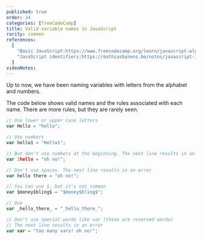 ```yaml
---
published: true
order: 24
categories: [freeCodeCamp]
title: Valid variable names in JavaScript
rarity: common
references:
  [
    "Basic JavaScript:https://www.freecodecamp.org/learn/javascript-algorithms-and-data-structures/basic-javascript",
    "JavaScript identifiers:https://mathiasbynens.be/notes/javascript-identifiers",
  ]
videoNotes:
---
```


Up to now, we have been naming variables with letters from the alphabet and numbers.

The code below shows valid names and the rules associated with each name.
There are more rules, but they are rarely seen.

```js
// Use lower or upper case letters
var Hello = "hello";

// Use numbers
var hello1 = "Hello1";

// But don't use numbers at the beginning. The next line results in an error
var 1hello = "oh no!";

// Don't use spaces. The next line results in an error
var hello there = "oh no!";

// You can use $, but it's not common
var $money$bling$ = "$money$bling$";

// Use _
var _hello_there_ = "_hello_there_";

// Don't use special words like var (these are reserved words)
// The next line results in an error
var var = "too many vars! oh no!";
```
